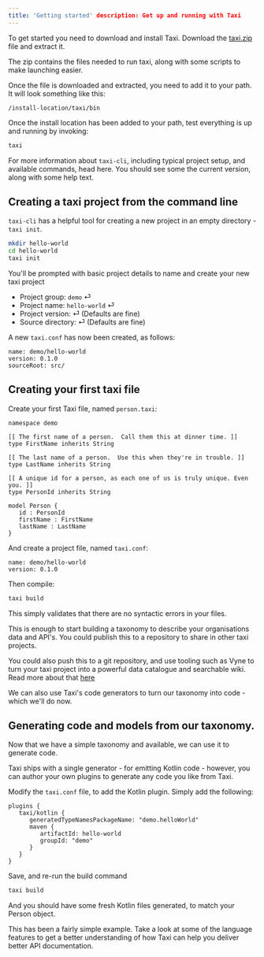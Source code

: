```yaml
---
title: 'Getting started' description: Get up and running with Taxi
---
```



To get started you need to download and install Taxi. Download
the [taxi.zip](https://gitlab.com/taxi-lang/taxi-lang/-/jobs/artifacts/master/raw/taxi-cli/target/taxi-cli.zip?job=publish-release)
file and extract it.

The zip contains the files needed to run taxi, along with some scripts to make launching easier.

Once the file is downloaded and extracted, you need to add it to your path. It will look something like this:

```text
/install-location/taxi/bin
```

Once the install location has been added to your path, test everything is up and running by invoking:

```bash
taxi
```

For more information about `taxi-cli`, including typical project setup, and available commands, head <Link to="/taxi-cli/intro/">here.</Link>
You should see some the current version, along with some help text.


## Creating a taxi project from the command line

`taxi-cli` has a helpful tool for creating a new project in an empty directory - `taxi init`.

```bash
mkdir hello-world
cd hello-world
taxi init
```

You'll be prompted with basic project details to name and create your new taxi project

* Project group: `demo` ⏎
* Project name: `hello-world` ⏎
* Project version: ⏎  (Defaults are fine)
* Source directory:  ⏎ (Defaults are fine)

A new `taxi.conf` has now been created, as follows:

```text
name: demo/hello-world
version: 0.1.0
sourceRoot: src/
```

## Creating your first taxi file

Create your first Taxi file, named `person.taxi`:

```text
namespace demo

[[ The first name of a person.  Call them this at dinner time. ]]
type FirstName inherits String

[[ The last name of a person.  Use this when they're in trouble. ]]
type LastName inherits String

[[ A unique id for a person, as each one of us is truly unique. Even you. ]]
type PersonId inherits String

model Person {
   id : PersonId
   firstName : FirstName
   lastName : LastName
}
```

And create a project file, named `taxi.conf`:

```text
name: demo/hello-world
version: 0.1.0
```

Then compile:

```bash
taxi build
```

This simply validates that there are no syntactic errors in your files.

This is enough to start building a taxonomy to describe your organisations data and API's. You could <Link to="/devtools/distributing-taxi-projects/">publish</Link> this to a repository to share in other
taxi projects.

You could also push this to a git repository, and use tooling such as Vyne to turn your taxi project into a powerful data catalogue and searchable wiki.  Read more about that [here](https://docs.vyne.co/developers-guide/setting-up-vyne-locally#building-a-standalone-taxonomy)

We can also use Taxi's code generators to turn our taxonomy into code - which we'll do now.

## Generating code and models from our taxonomy.

Now that we have a simple taxonomy and available, we can use it to generate code.

Taxi ships with a single generator - for emitting Kotlin code - however, you can author your own plugins to generate any
code you like from Taxi.

Modify the `taxi.conf` file, to add the Kotlin plugin. Simply add the following:

```hocon
plugins {
   taxi/kotlin {
      generatedTypeNamesPackageName: "demo.helloWorld"
      maven {
         artifactId: hello-world
         groupId: "demo"
      }
   }
}
```

Save, and re-run the build command

```bash
taxi build
```

And you should have some fresh Kotlin files generated, to match your Person object.

This has been a fairly simple example. Take a look at some of the language features to get a better understanding of how
Taxi can help you deliver better API documentation.
